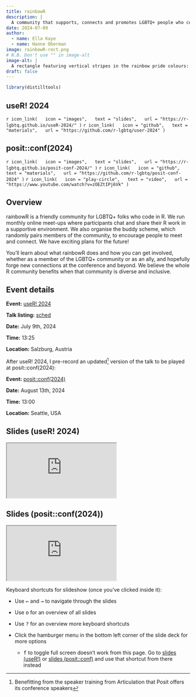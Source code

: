 ```yaml
---
title: rainbowR
description: |
  A community that supports, connects and promotes LGBTQ+ people who code in R
date: 2024-07-09
author: 
  - name: Ella Kaye
  - name: Hanne Oberman
image: rainbowR-rect.png
# N.B. Don't use "" in image-alt
image-alt: |
  A rectangle featuring vertical stripes in the rainbow pride colours: red, orange, yellow, green, blue, and purple. In the center, there's a white horizontal band with the text 'rainbowR' written in a playful, multi-colored font. Each letter of 'rainbow' is composed from two geometic shapes in different colours, matching the rainbow stripes in the background, which overlap to make a third colour. The 'R' is from the R language logo. 
draft: false
---
```


```r
library(distilltools)
```

## useR! 2024
`r icon_link(
  icon = "images",
  text = "slides",
  url = "https://r-lgbtq.github.io/useR-2024/"
)`
`r icon_link(
  icon = "github",
  text = "materials",
  url = "https://github.com/r-lgbtq/user-2024"
)`

## posit::conf(2024)
`r icon_link(
  icon = "images",
  text = "slides",
  url = "https://r-lgbtq.github.io/posit-conf-2024/"
)`
`r icon_link(
  icon = "github",
  text = "materials",
  url = "https://github.com/r-lgbtq/posit-conf-2024"
)`
`r icon_link(
  icon = "play-circle",
  text = "video",
  url = "https://www.youtube.com/watch?v=zOEZtIPj6Vk"
)`



## Overview 

rainbowR is a friendly community for LGBTQ+ folks who code in R. We run monthly online meet-ups where participants chat and share their R work in a supportive environment. We also organise the buddy scheme, which randomly pairs members of the community, to encourage people to meet and connect. We have exciting plans for the future! 

You'll learn about what rainbowR does and how you can get involved, whether as a member of the LGBTQ+ community or as an ally, and hopefully forge new connections at the conference and beyond. We believe the whole R community benefits when that community is diverse and inclusive.

## Event details

**Event:** [useR! 2024](https://events.linuxfoundation.org/user/)

**Talk listing:** [sched](https://userconf2024.sched.com/event/1c8zs/rainbowr-a-community-that-supports-connects-and-promotes-lgbtq-people-who-code-in-r-ella-kaye-university-of-warwick-hanne-oberman-utrecht-university)

**Date:** July 9th, 2024

**Time:** 13:25

**Location:** Salzburg, Austria

After useR! 2024, I pre-record an updated^[Benefitting from the speaker training from Articulation that Posit offers its conference speakers] version of the talk to be played at posit::conf(2024):

**Event:** [posit::conf(2024)](https://posit.co/conference/)

**Date:** August 13th, 2024

**Time:** 13:00

**Location:** Seattle, USA

## Slides (useR! 2024)

<iframe class="slide-deck ar4x3" src="https://r-lgbtq.github.io/useR-2024/" title="rainbowR lightning talk slides from useR! 2024">
</iframe>

## Slides (posit::conf(2024))

<iframe class="slide-deck ar4x3" src="https://r-lgbtq.github.io/posit-conf-2024/" title="rainbowR lightning talk slides from posit::conf(2024)">
</iframe>

Keyboard shortcuts for slideshow (once you've clicked inside it):

- Use <kbd>←</kbd> and <kbd>→</kbd> to navigate through the slides

- Use <kbd>o</kbd> for an overview of all slides

- Use <kbd>?</kbd> for an overview more keyboard shortcuts

- Click the hamburger menu in the bottom left corner of the slide deck for more options

  - <kbd>f</kbd> to toggle full screen doesn't work from this page. Go to [slides (useR!)](https://r-lgbtq.github.io/useR-2024/) or [slides (posit::conf)](https://r-lgbtq.github.io/posit-conf-2024/) and use that shortcut from there instead